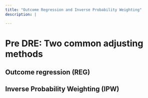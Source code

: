 ```yaml
---
title: "Outcome Regression and Inverse Probability Weighting"
description: |

---
```


# Pre DRE: Two common adjusting methods {#reg-ipw}

## Outcome regression (REG)

## Inverse Probability Weighting (IPW)

